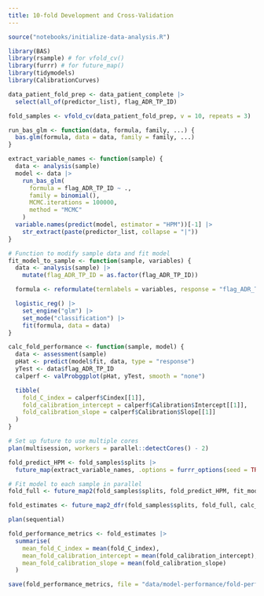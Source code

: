 ```yaml
---
title: 10-fold Development and Cross-Validation
---
```


```r
source("notebooks/initialize-data-analysis.R")
```

```r
library(BAS)
library(rsample) # for vfold_cv()
library(furrr) # for future_map()
library(tidymodels)
library(CalibrationCurves)

data_patient_fold_prep <- data_patient_complete |>
  select(all_of(predictor_list), flag_ADR_TP_ID)

fold_samples <- vfold_cv(data_patient_fold_prep, v = 10, repeats = 3)

run_bas_glm <- function(data, formula, family, ...) {
  bas.glm(formula, data = data, family = family, ...)
}

extract_variable_names <- function(sample) {
  data <- analysis(sample)
  model <- data |>
    run_bas_glm(
      formula = flag_ADR_TP_ID ~ .,
      family = binomial(),
      MCMC.iterations = 100000,
      method = "MCMC"
    )
  variable.names(predict(model, estimator = "HPM"))[-1] |>
    str_extract(paste(predictor_list, collapse = "|"))
}

# Function to modify sample data and fit model
fit_model_to_sample <- function(sample, variables) {
  data <- analysis(sample) |>
    mutate(flag_ADR_TP_ID = as.factor(flag_ADR_TP_ID))

  formula <- reformulate(termlabels = variables, response = "flag_ADR_TP_ID")

  logistic_reg() |>
    set_engine("glm") |>
    set_mode("classification") |>
    fit(formula, data = data)
}

calc_fold_performance <- function(sample, model) {
  data <- assessment(sample)
  pHat <- predict(model$fit, data, type = "response")
  yTest <- data$flag_ADR_TP_ID
  calperf <- valProbggplot(pHat, yTest, smooth = "none")

  tibble(
    fold_C_index = calperf$Cindex[[1]],
    fold_calibration_intercept = calperf$Calibration$Intercept[[1]],
    fold_calibration_slope = calperf$Calibration$Slope[[1]]
  )
}

# Set up future to use multiple cores
plan(multisession, workers = parallel::detectCores() - 2)

fold_predict_HPM <- fold_samples$splits |>
  future_map(extract_variable_names, .options = furrr_options(seed = TRUE))

# Fit model to each sample in parallel
fold_full <- future_map2(fold_samples$splits, fold_predict_HPM, fit_model_to_sample)

fold_estimates <- future_map2_dfr(fold_samples$splits, fold_full, calc_fold_performance)

plan(sequential)
```

```r
fold_performance_metrics <- fold_estimates |>
  summarise(
    mean_fold_C_index = mean(fold_C_index),
    mean_fold_calibration_intercept = mean(fold_calibration_intercept),
    mean_fold_calibration_slope = mean(fold_calibration_slope)
  )
```

```r
save(fold_performance_metrics, file = "data/model-performance/fold-performance-metrics.rda")
```